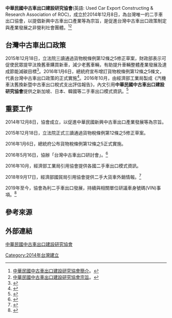 '''中華民國中古車出口建設研究協會'''(英語: Used Car Export Constructing & Research Association of ROC)，成立於2014年12月8日，為台灣唯一的二手車出口協會，以提倡新興中古車出口產業等為宗旨，是促進台灣中古車出口政策制定與產業發展之非營利社會團體。<ref>[http://www.uc.org.tw/front/bin/ptdetail.phtml?Part=200 中華民國中古車出口建設研究協會簡介]。</ref><ref>
[http://www.uc.org.tw/front/bin/ptdetail.phtml?Part=230 中華民國中古車出口建設研究協會宗旨]。</ref>

== 台灣中古車出口政策 ==

2015年12月18日，立法院三讀通過貨物稅條例第12條之5修正草案，財政部表示可促使民眾提早汰換舊車購買新車，減少老舊車輛，有助提升車輛整體產業發展及達成節能減碳目標<ref>{{Cite web |url=https://www.etax.nat.gov.tw/etwmain/front/ETW118W/CON/384/5786973897522254069?tagCode |title=立法院三讀通過貨物稅條例第12條之5修正草案，將帶動車輛整體產業發展 |publisher=財政部稅務入口網 |date=2015-12-18}}</ref>。2016年1月6日，總統府宣布增訂貨物稅條例第12條之5條文，代表台灣中古車出口政策的正式實施<ref>{{Cite web |url=https://www.president.gov.tw/Page/294/44537/%E5%A2%9E%E8%A8%82%E8%B2%A8%E7%89%A9%E7%A8%85%E6%A2%9D%E4%BE%8B%E6%A2%9D%E6%96%87-#  |title=總統府公報第7227號 |publisher=中華民國總統府 |date=2016-01-06}}</ref>。2016年10月，由經濟部工業局製成《汽機車汰舊換新暨中古車出口稅式支出評估報告》，內文引用'''中華民國中古車出口建設研究協會'''提供之新加坡、日本、韓國等二手車出口模式資訊。<ref>{{Cite journal |url=https://www.moeaidb.gov.tw/ctlr?PRO=filepath.DownloadFile&f=executive&t=f&id=12435 |title=汽機車汰舊換新暨中古車出口稅式支出評估報告 |publisher=經濟部工業局 |date=2016/10 | pages=13,14}}</ref>

== 重要工作 ==

2014年12月8日，協會成立，以促進中華民國新興中古車出口產業發展等為宗旨。

2015年12月18日，立法院正式三讀通過貨物稅條例第12條之5修正草案。

2016年1月6日，總統府公布貨物稅條例第12條之5正式實施。

2016年5月16日，協辦「台灣中古車出口研討會」。<ref>{{Cite news |url=http://www.touchmedia.tw/?p=407621  |title=台灣中古車出口研討會 吸引業界踴躍參與 |publisher=指傳媒 |date=2016-05-16}}</ref>

2016年10月，經濟部工業局引用協會提供各國二手車出口模式資訊。

2018年9月17日，經濟部國貿局引用協會提供二手大貨車外銷情報。<ref>{{Cite journal |url=https://image.ttvma.org.tw/file/download-YW5u-c154149189033195300.pdf |title=臺灣二手大貨車外銷商機 |publisher=經濟部國際貿易局 | pages=1,2,3 |date=2018-09-17}}</ref>

2019年至今，協會為利二手車出口發展，持續與相關單位研議車身號碼(VIN)事項。<ref>{{Cite journal |url=http://www.tbca.com.tw/downloada.php?ServerFilename=20190621151434.pdf&Fs_name=%A5%E6%B3q%B3%A1%20%A8%E7%20%20%C0%CB%B0e%AC%E3%B0%D3%B0%EA%B2%A3%A8T%A8%AE%A8%EE%A9w%A8%AE%A8%AD%B8%B9%BDXVIN%B3W%BDd%A5i%A6%E6%A9%CA.pdf |title=「研商國產汽車制定車身號碼(VIN)規範可行性」會議紀錄 |publisher=交通部 | pages=1 |date=2019-06-18}}</ref>

== 參考來源 ==
<references />

== 外部連結 ==

[http://www.uc.org.tw/ 中華民國中古車出口建設研究協會]

[[Category:2014年台灣建立|Category:2014年台灣建立]]